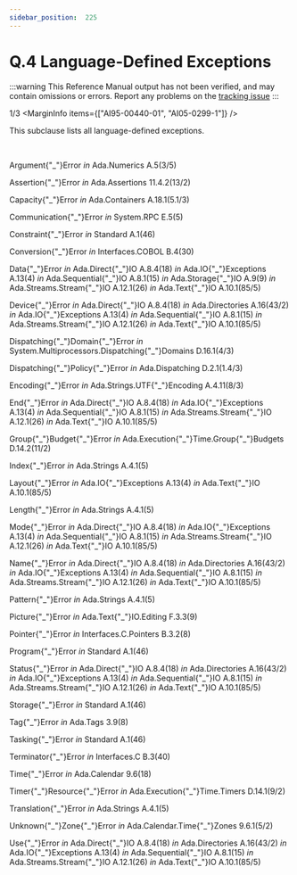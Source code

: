 ```yaml
---
sidebar_position:  225
---
```


# Q.4 Language-Defined Exceptions

:::warning
This Reference Manual output has not been verified,
and may contain omissions or errors.
Report any problems on the [tracking issue](https://github.com/ada-lang-io/ada-lang-io/issues/20)
:::


<MarginText>1/3</MarginText>
<MarginInfo items={["AI95-00440-01", "AI05-0299-1"]} />
<p>This subclause lists all language-defined exceptions. <br /></p>

<p> <br /></p>

<p>Argument{"_"}Error   <em>in</em> Ada.Numerics   A.5(3/5)<br /></p>

<p>Assertion{"_"}Error   <em>in</em> Ada.Assertions   11.4.2(13/2)<br /></p>

<p>Capacity{"_"}Error   <em>in</em> Ada.Containers   A.18.1(5.1/3)<br /></p>

<p>Communication{"_"}Error   <em>in</em> System.RPC   E.5(5)<br /></p>

<p>Constraint{"_"}Error   <em>in</em> Standard   A.1(46)<br /></p>

<p>Conversion{"_"}Error   <em>in</em> Interfaces.COBOL   B.4(30)<br /></p>

<p>Data{"_"}Error   <em>in</em> Ada.Direct{"_"}IO   A.8.4(18)   <em>in</em> Ada.IO{"_"}Exceptions   A.13(4)   <em>in</em> Ada.Sequential{"_"}IO   A.8.1(15)   <em>in</em> Ada.Storage{"_"}IO   A.9(9)   <em>in</em> Ada.Streams.Stream{"_"}IO   A.12.1(26)   <em>in</em> Ada.Text{"_"}IO   A.10.1(85/5)<br /></p>

<p>Device{"_"}Error   <em>in</em> Ada.Direct{"_"}IO   A.8.4(18)   <em>in</em> Ada.Directories   A.16(43/2)   <em>in</em> Ada.IO{"_"}Exceptions   A.13(4)   <em>in</em> Ada.Sequential{"_"}IO   A.8.1(15)   <em>in</em> Ada.Streams.Stream{"_"}IO   A.12.1(26)   <em>in</em> Ada.Text{"_"}IO   A.10.1(85/5)<br /></p>

<p>Dispatching{"_"}Domain{"_"}Error   <em>in</em> System.Multiprocessors.Dispatching{"_"}Domains   D.16.1(4/3)<br /></p>

<p>Dispatching{"_"}Policy{"_"}Error   <em>in</em> Ada.Dispatching   D.2.1(1.4/3)<br /></p>

<p>Encoding{"_"}Error   <em>in</em> Ada.Strings.UTF{"_"}Encoding   A.4.11(8/3)<br /></p>

<p>End{"_"}Error   <em>in</em> Ada.Direct{"_"}IO   A.8.4(18)   <em>in</em> Ada.IO{"_"}Exceptions   A.13(4)   <em>in</em> Ada.Sequential{"_"}IO   A.8.1(15)   <em>in</em> Ada.Streams.Stream{"_"}IO   A.12.1(26)   <em>in</em> Ada.Text{"_"}IO   A.10.1(85/5)<br /></p>

<p>Group{"_"}Budget{"_"}Error   <em>in</em> Ada.Execution{"_"}Time.Group{"_"}Budgets   D.14.2(11/2)<br /></p>

<p>Index{"_"}Error   <em>in</em> Ada.Strings   A.4.1(5)<br /></p>

<p>Layout{"_"}Error   <em>in</em> Ada.IO{"_"}Exceptions   A.13(4)   <em>in</em> Ada.Text{"_"}IO   A.10.1(85/5)<br /></p>

<p>Length{"_"}Error   <em>in</em> Ada.Strings   A.4.1(5)<br /></p>

<p>Mode{"_"}Error   <em>in</em> Ada.Direct{"_"}IO   A.8.4(18)   <em>in</em> Ada.IO{"_"}Exceptions   A.13(4)   <em>in</em> Ada.Sequential{"_"}IO   A.8.1(15)   <em>in</em> Ada.Streams.Stream{"_"}IO   A.12.1(26)   <em>in</em> Ada.Text{"_"}IO   A.10.1(85/5)<br /></p>

<p>Name{"_"}Error   <em>in</em> Ada.Direct{"_"}IO   A.8.4(18)   <em>in</em> Ada.Directories   A.16(43/2)   <em>in</em> Ada.IO{"_"}Exceptions   A.13(4)   <em>in</em> Ada.Sequential{"_"}IO   A.8.1(15)   <em>in</em> Ada.Streams.Stream{"_"}IO   A.12.1(26)   <em>in</em> Ada.Text{"_"}IO   A.10.1(85/5)<br /></p>

<p>Pattern{"_"}Error   <em>in</em> Ada.Strings   A.4.1(5)<br /></p>

<p>Picture{"_"}Error   <em>in</em> Ada.Text{"_"}IO.Editing   F.3.3(9)<br /></p>

<p>Pointer{"_"}Error   <em>in</em> Interfaces.C.Pointers   B.3.2(8)<br /></p>

<p>Program{"_"}Error   <em>in</em> Standard   A.1(46)<br /></p>

<p>Status{"_"}Error   <em>in</em> Ada.Direct{"_"}IO   A.8.4(18)   <em>in</em> Ada.Directories   A.16(43/2)   <em>in</em> Ada.IO{"_"}Exceptions   A.13(4)   <em>in</em> Ada.Sequential{"_"}IO   A.8.1(15)   <em>in</em> Ada.Streams.Stream{"_"}IO   A.12.1(26)   <em>in</em> Ada.Text{"_"}IO   A.10.1(85/5)<br /></p>

<p>Storage{"_"}Error   <em>in</em> Standard   A.1(46)<br /></p>

<p>Tag{"_"}Error   <em>in</em> Ada.Tags   3.9(8)<br /></p>

<p>Tasking{"_"}Error   <em>in</em> Standard   A.1(46)<br /></p>

<p>Terminator{"_"}Error   <em>in</em> Interfaces.C   B.3(40)<br /></p>

<p>Time{"_"}Error   <em>in</em> Ada.Calendar   9.6(18)<br /></p>

<p>Timer{"_"}Resource{"_"}Error   <em>in</em> Ada.Execution{"_"}Time.Timers   D.14.1(9/2)<br /></p>

<p>Translation{"_"}Error   <em>in</em> Ada.Strings   A.4.1(5)<br /></p>

<p>Unknown{"_"}Zone{"_"}Error   <em>in</em> Ada.Calendar.Time{"_"}Zones   9.6.1(5/2)<br /></p>

<p>Use{"_"}Error   <em>in</em> Ada.Direct{"_"}IO   A.8.4(18)   <em>in</em> Ada.Directories   A.16(43/2)   <em>in</em> Ada.IO{"_"}Exceptions   A.13(4)   <em>in</em> Ada.Sequential{"_"}IO   A.8.1(15)   <em>in</em> Ada.Streams.Stream{"_"}IO   A.12.1(26)   <em>in</em> Ada.Text{"_"}IO   A.10.1(85/5)<br /></p>

